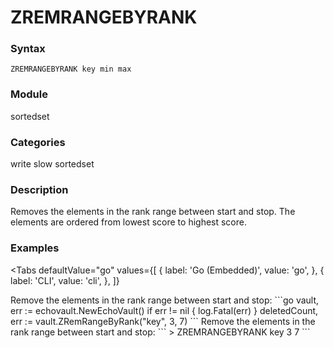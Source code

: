 
# ZREMRANGEBYRANK

### Syntax
```
ZREMRANGEBYRANK key min max
```

### Module
<span className="acl-category">sortedset</span>

### Categories 
<span className="acl-category">write</span>
<span className="acl-category">slow</span>
<span className="acl-category">sortedset</span>

### Description 
Removes the elements in the rank range between start and stop.
The elements are ordered from lowest score to highest score.

### Examples

<Tabs
  defaultValue="go"
  values={[
    { label: 'Go (Embedded)', value: 'go', },
    { label: 'CLI', value: 'cli', },
  ]}
>
  <TabItem value="go">
    Remove the elements in the rank range between start and stop:
    ```go
    vault, err := echovault.NewEchoVault()
    if err != nil {
      log.Fatal(err)
    }
    deletedCount, err := vault.ZRemRangeByRank("key", 3, 7)
    ```
  </TabItem>
  <TabItem value="cli">
    Remove the elements in the rank range between start and stop:
    ```
    > ZREMRANGEBYRANK key 3 7
    ```
  </TabItem>
</Tabs>  
